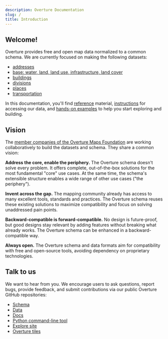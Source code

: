 ```yaml
---
description: Overture Documentation
slug: /
title: Introduction
---
```


## Welcome! 

Overture provides free and open map data normalized to a common schema. We are currently focused on making the following datasets: 

- [addresses](/schema/reference/addresses/address)
- [base: water, land, land use, infrastructure, land cover](guides/base)
- [buildings](guides/buildings)
- [divisions](guides/divisions)
- [places](guides/places)
- [transportation](guides/transportation)

In this documentation, you'll find [reference](https://docs.overturemaps.org/schema) material, [instructions](getting-data) for accessing our data, and [hands-on examples](examples) to help you start exploring and building.

## Vision

The [member companies of the Overture Maps Foundation](https://overturemaps.org/about/members/) are working collaboratively to build the datasets and schema. They share a common vision:

**Address the core, enable the periphery.** The Overture schema doesn't solve every problem. It offers complete, out-of-the-box solutions for the most fundamental "core" use cases. At the same time, the schema's extensible structure enables a wide range of other use cases ("the periphery").

**Invent across the gap.** The mapping community already has access to many excellent tools, standards and practices. The Overture schema reuses these existing solutions to maximize compatibility and focus on solving unaddressed pain points.

**Backward-compatible is forward-compatible.** No design is future-proof, but good designs stay relevant by adding features without breaking what already works. The Overture schema can be enhanced in a backward-compatible way.

**Always open.** The Overture schema and data formats aim for compatibility with free and open-source tools, avoiding dependency on proprietary technologies.

## Talk to us

We want to hear from you. We encourage users to ask questions, report bugs, provide feedback, and submit contributions via our public Overture GitHub repositories:

- [Schema](https://github.com/OvertureMaps/schema)
- [Data](https://github.com/OvertureMaps/data)
- [Docs](https://github.com/OvertureMaps/docs)
- [Python command-line tool](https://github.com/OvertureMaps/overturemaps-py)
- [Explore site](https://github.com/OvertureMaps/io-site)
- [Overture tiles](https://github.com/OvertureMaps/overture-tiles)

